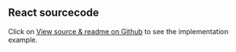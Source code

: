 ## React sourcecode

Click on [View source & readme on Github](https://github.com/wfp/ui/tree/master/src/documentation/ApplicationPage) to see the implementation example.
